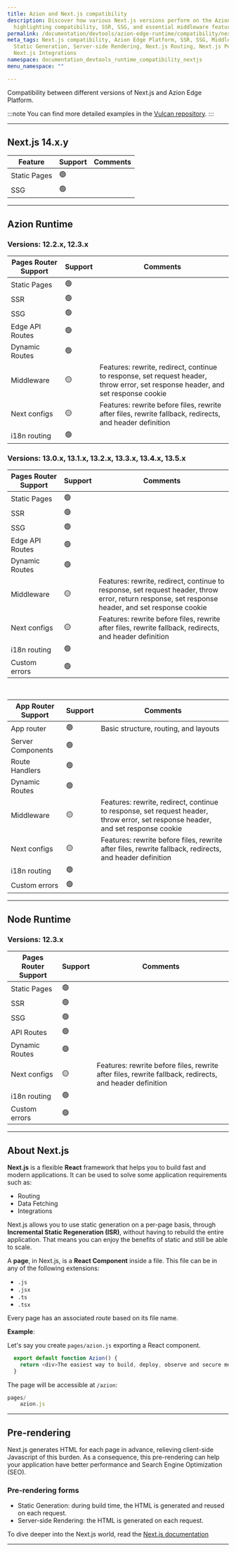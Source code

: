 ```yaml
---
title: Azion and Next.js compatibility
description: Discover how various Next.js versions perform on the Azion Edge Platform,
  highlighting compatibility, SSR, SSG, and essential middleware features.
permalink: /documentation/devtools/azion-edge-runtime/compatibility/nextjs/
meta_tags: Next.js compatibility, Azion Edge Platform, SSR, SSG, Middleware Features,
  Static Generation, Server-side Rendering, Next.js Routing, Next.js Performance,
  Next.js Integrations
namespace: documentation_devtools_runtime_compatibility_nextjs
menu_namespace: ""

---
```


Compatibility between different versions of Next.js and Azion Edge Platform.

:::note
You can find more detailed examples in the [Vulcan repository](https://github.com/aziontech/vulcan/tree/main/examples/next).
:::

---

## Next.js 14.x.y

| Feature | Support | Comments |
|---|---|---|
| Static Pages | 🟢 | |
| SSG | 🟢 | |

---

## Azion Runtime 

### Versions: 12.2.x, 12.3.x

| Pages Router Support | Support | Comments |
|---|---|---|
| Static Pages | 🟢 | |
| SSR | 🟢 | |
| SSG | 🟢 | |
| Edge API Routes | 🟢 | |
| Dynamic Routes | 🟢 | |
| Middleware  | 🟡 | Features: rewrite, redirect, continue to response, set request header, throw error, set response header, and set response cookie|
| Next configs | 🟡 | Features: rewrite before files, rewrite after files, rewrite fallback, redirects, and header definition  |
| i18n routing | 🟢 | |

### Versions: 13.0.x, 13.1.x, 13.2.x, 13.3.x, 13.4.x, 13.5.x

| Pages Router Support | Support | Comments |
|---|---|---|
| Static Pages | 🟢 | 
| SSR | 🟢 | | 
| SSG | 🟢 | | 
| Edge API Routes | 🟢 | | 
| Dynamic Routes | 🟢 | |
| Middleware | 🟡 | Features: rewrite, redirect, continue to response, set request header, throw error, return response, set response header, and set response cookie | 
| Next configs | 🟡 | Features: rewrite before files, rewrite after files, rewrite fallback, redirects, and header definition | 
| i18n routing | 🟢 | | 
| Custom errors | 🟢 | | 

<br />

| App Router Support | Support | Comments |
|---|---|--- | 
| App router | 🟢 | Basic structure, routing, and layouts| 
| Server Components | 🟢 | | 
| Route Handlers | 🟢 | | 
| Dynamic Routes | 🟢 | |
| Middleware  | 🟡 | Features: rewrite, redirect, continue to response, set request header, throw error, set response header, and set response cookie|
| Next configs | 🟡 | Features: rewrite before files, rewrite after files, rewrite fallback, redirects, and header definition  |
| i18n routing | 🟢 | |
| Custom errors | 🟢 | | 

---

## Node Runtime 

### Versions: 12.3.x

| Pages Router Support | Support | Comments |
|---|---|---| 
| Static Pages | 🟢 | | 
| SSR | 🟢 | | 
| SSG | 🟢 | | 
| API Routes | 🟢 | | 
| Dynamic Routes | 🟢 | |
| Next configs | 🟡 | Features: rewrite before files, rewrite after files, rewrite fallback, redirects, and header definition | 
| i18n routing | 🟢 | | 
| Custom errors | 🟢 | | 

---

## About Next.js

**Next.js** is a flexible **React** framework that helps you to build fast and modern applications. It can be used to solve some application requirements such as:

- Routing
- Data Fetching
- Integrations

Next.js allows you to use static generation on a per-page basis, through **Incremental Static Regeneration (ISR)**, without having to rebuild the entire application. That means you can enjoy the benefits of static and still be able to scale.

A **page**, in Next.js, is a **React Component** inside a file. This file can be in any of the following extensions:

- `.js`
- `.jsx`
- `.ts`
- `.tsx`

Every page has an associated *route* based on its file name.

**Example**:

Let's say you create `pages/azion.js` exporting a React component.

```js
  export default function Azion() {
    return <div>The easiest way to build, deploy, observe and secure modern applications.</div>
  }
```

The page will be accessible at `/azion`:

```js
pages/
    azion.js
```

---

## Pre-rendering

Next.js generates HTML for each page in advance, relieving client-side Javascript of this burden. As a consequence, this pre-rendering can help your application have better performance and Search Engine Optimization (SEO).

### Pre-rendering forms

- Static Generation: during build time, the HTML is generated and reused on each request.
- Server-side Rendering: the HTML is generated on each request.


To dive deeper into the Next.js world, read the [Next.js documentation](https://nextjs.org/docs/getting-started)

---

